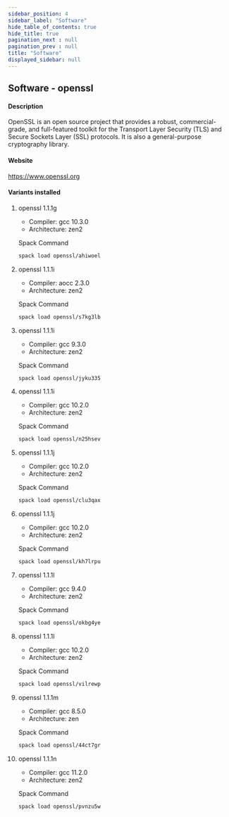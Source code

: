```yaml
---
sidebar_position: 4
sidebar_label: "Software"
hide_table_of_contents: true
hide_title: true
pagination_next : null
pagination_prev : null
title: "Software"
displayed_sidebar: null
---
```


## Software - openssl


#### Description
OpenSSL is an open source project that provides a robust, commercial- grade, and full-featured toolkit for the Transport Layer Security (TLS) and Secure Sockets Layer (SSL) protocols. It is also a general-purpose cryptography library.

#### Website
https://www.openssl.org

#### Variants installed

1. openssl 1.1.1g

    - Compiler: gcc 10.3.0
    - Architecture: zen2

    Spack Command
    ```bash
    spack load openssl/ahiwoel
    ```

2. openssl 1.1.1i

    - Compiler: aocc 2.3.0
    - Architecture: zen2

    Spack Command
    ```bash
    spack load openssl/s7kg3lb
    ```

3. openssl 1.1.1i

    - Compiler: gcc 9.3.0
    - Architecture: zen2

    Spack Command
    ```bash
    spack load openssl/jyku335
    ```

4. openssl 1.1.1i

    - Compiler: gcc 10.2.0
    - Architecture: zen2

    Spack Command
    ```bash
    spack load openssl/n25hsev
    ```

5. openssl 1.1.1j

    - Compiler: gcc 10.2.0
    - Architecture: zen2

    Spack Command
    ```bash
    spack load openssl/clu3qax
    ```

6. openssl 1.1.1j

    - Compiler: gcc 10.2.0
    - Architecture: zen2

    Spack Command
    ```bash
    spack load openssl/kh7lrpu
    ```

7. openssl 1.1.1l

    - Compiler: gcc 9.4.0
    - Architecture: zen2

    Spack Command
    ```bash
    spack load openssl/okbg4ye
    ```

8. openssl 1.1.1l

    - Compiler: gcc 10.2.0
    - Architecture: zen2

    Spack Command
    ```bash
    spack load openssl/vilrewp
    ```

9. openssl 1.1.1m

    - Compiler: gcc 8.5.0
    - Architecture: zen

    Spack Command
    ```bash
    spack load openssl/44ct7gr
    ```

10. openssl 1.1.1n

    - Compiler: gcc 11.2.0
    - Architecture: zen2

    Spack Command
    ```bash
    spack load openssl/pvnzu5w
    ```
